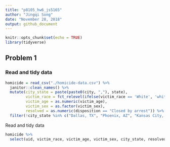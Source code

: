 ```yaml
---
title: "p8105_hw6_js5165"
author: "Jingqi Song"
date: "November 28, 2018"
output: github_document
---
```


```r
knitr::opts_chunk$set(echo = TRUE)
library(tidyverse)
```

## Problem 1

### Read and tidy data

```r
homicide = read_csv("./homicide-data.csv") %>% 
  janitor::clean_names() %>% 
  mutate(city_state = paste(paste0(city, ","), state),
         victim_race = fct_relevel(ifelse(victim_race == 'White', 'white', 'non-white'), 'white'),
         victim_age = as.numeric(victim_age),
         victim_sex = as.factor(victim_sex),
         resolved = as.numeric(disposition == "Closed by arrest")) %>% 
  filter(!city_state %in% c("Dallas, TX", "Phoenix, AZ", "Kansas City, MO", "Tulsa, AL")) 

```

Read and tidy data

```r
homicide %>% 
  select(uid, victim_race, victim_age, victim_sex, city_state, resolved)

```





